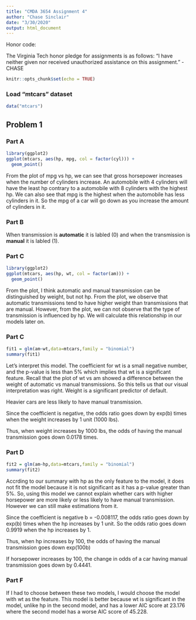 ---
title: "CMDA 3654 Assignment 4"
author: "Chase Sinclair"
date: "3/30/2020"
output: html_document
---
Honor code: 

The Virginia Tech honor pledge for assignments is as follows:
“I have neither given nor received unauthorized assistance on this assignment.”
-CHASE

```{r setup, include=FALSE}
knitr::opts_chunk$set(echo = TRUE)
```

### Load "mtcars" dataset
```{r load}
data("mtcars")
```

## Problem 1
### Part A
```{r}
library(ggplot2)
ggplot(mtcars, aes(hp, mpg, col = factor(cyl))) + 
  geom_point()
```

From the plot of mpg vs hp, we can see that gross horsepower increases when the number of cylinders increase. An automobile with 4 cylinders will have the least hp contrary to a automobile with 8 cylinders with the highest hp. We can also see that mpg is the highest when the automobile has less cylinders in it. So the mpg of a car will go down as you increase the amount of cylinders in it. 

### Part B

When transmission is __automatic__ it is labled (0) and when the transmission is __manual__ it is labled (1).

### Part C
```{r}
library(ggplot2)
ggplot(mtcars, aes(hp, wt, col = factor(am))) + 
  geom_point()
```

From the plot, I think automatic and manual transmission can be distinguished by weight, but not hp. From the plot, we observe that automatic transmissions tend to have higher weight than transmissions that are manual. However, from the plot, we can not observe that the type of transmission is influenced by hp. We will calculate this relationship in our models later on.

### Part C
```{r}
fit1 = glm(am~wt,data=mtcars,family = "binomial")
summary(fit1)
```

Let's interpret this model. The coefficient for wt is a small negative number, and the p-value is less than 5% which implies that wt is a significant feature. Recall that the plot of wt vs am showed a difference between the weight of automatic vs manual transmissions. So this tells us that our visual interpretation was right. Weight is a significant predictor of default. 

Heavier cars are less likely to have manual transmission.

Since the coefficient is negative, the odds ratio goes down by exp(b) times when the weight increases by 1 unit (1000 lbs).

Thus, when weight increases by 1000 lbs, the odds of having the manual transmission goes down 0.0178 times. 

### Part D
```{r}
fit2 = glm(am~hp,data=mtcars,family = "binomial")
summary(fit2)
```

Accrding to our summary with hp as the only feature to the model, it does not fit the model because it is not significant as it has a p-value greater than 5%. So, using this model we cannot explain whether cars with higher horsepower are more likely or less likely to have manual transmission. However we can still make estimations from it. 

Since the coefficient is negative b = -0.008117, the odds ratio goes down by exp(b) times when the hp increases by 1 unit. So the odds ratio goes down 0.9919 when the hp increases by 1.

Thus, when hp increases by 100, the odds of having the manual transmission goes down exp(100b)

If horsepower increases by 100, the change in odds of a car having manual transmission goes down by 0.4441.

### Part F

If I had to choose between these two models, I would choose the model with wt as the feature. This model is better because wt is significant in the model, unlike hp in the second model, and has a lower AIC score at 23.176 where the second model has a worse AIC score of 45.228. 
